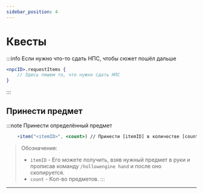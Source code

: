 ```yaml
---
sidebar_position: 4
---
```


# Квесты

:::info Если нужно что-то сдать НПС, чтобы сюжет пошёл дальше
```jsx
<npcID>.requestItems {
    // Здесь пишем то, что нужно сдать НПС
}
```
:::

## Принести предмет

:::note Принести определённый предмет
```jsx
    +item("<itemID>", <count>) // Принести [itemID] в количестве [count]
```
> Обозначения:
> - `itemID` - Его можете получить, взяв нужный предмет в руки и прописав команду `/hollowengine hand` и после оно скопируется.
> - `count` - Кол-во предметов.
:::

---